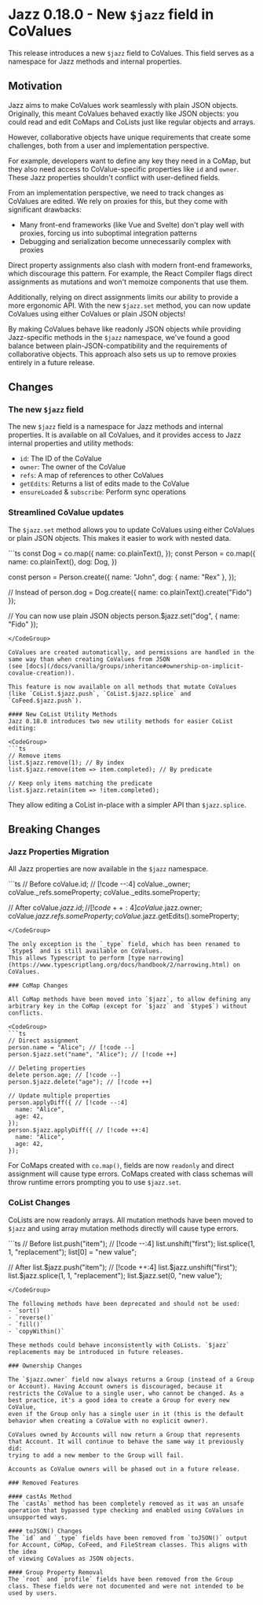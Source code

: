 
# Jazz 0.18.0 - New `$jazz` field in CoValues

This release introduces a new `$jazz` field to CoValues. This field serves as a namespace for Jazz methods and internal properties.

## Motivation

Jazz aims to make CoValues work seamlessly with plain JSON objects. Originally, this meant CoValues behaved exactly like
JSON objects: you could read and edit CoMaps and CoLists just like regular objects and arrays.

However, collaborative objects have unique requirements that create some challenges, both from a user and implementation perspective.

For example, developers want to define any key they need in a CoMap, but they also need access to CoValue-specific properties
like `id` and `owner`. These Jazz properties shouldn't conflict with user-defined fields.

From an implementation perspective, we need to track changes as CoValues are edited. We rely on proxies for this, but they
come with significant drawbacks:
- Many front-end frameworks (like Vue and Svelte) don't play well with proxies, forcing us into suboptimal integration patterns
- Debugging and serialization become unnecessarily complex with proxies

Direct property assignments also clash with modern front-end frameworks, which discourage this pattern. For example, the React Compiler
flags direct assignments as mutations and won't memoize components that use them.

Additionally, relying on direct assignments limits our ability to provide a more ergonomic API. With the new `$jazz.set` method,
you can now update CoValues using either CoValues or plain JSON objects!

By making CoValues behave like readonly JSON objects while providing Jazz-specific methods in the `$jazz` namespace, we've found a
good balance between plain-JSON-compatibility and the requirements of collaborative objects. This approach also sets us up
to remove proxies entirely in a future release.

## Changes

### The new `$jazz` field

The new `$jazz` field is a namespace for Jazz methods and internal properties. It is available on all CoValues, and it
provides access to Jazz internal properties and utility methods:
- `id`: The ID of the CoValue
- `owner`: The owner of the CoValue
- `refs`: A map of references to other CoValues
- `getEdits`: Returns a list of edits made to the CoValue
- `ensureLoaded` & `subscribe`: Perform sync operations

### Streamlined CoValue updates

The `$jazz.set` method allows you to update CoValues using either CoValues or plain JSON objects. This makes it easier to work with
nested data.

<CodeGroup>
```ts
const Dog = co.map({
  name: co.plainText(),
});
const Person = co.map({
  name: co.plainText(),
  dog: Dog,
})

const person = Person.create({
  name: "John",
  dog: { name: "Rex" },
});

// Instead of
person.dog = Dog.create({ name: co.plainText().create("Fido") });

// You can now use plain JSON objects
person.$jazz.set("dog", { name: "Fido" });
```
</CodeGroup>

CoValues are created automatically, and permissions are handled in the same way than when creating CoValues from JSON
(see [docs](/docs/vanilla/groups/inheritance#ownership-on-implicit-covalue-creation)).

This feature is now available on all methods that mutate CoValues (like `CoList.$jazz.push`, `CoList.$jazz.splice` and `CoFeed.$jazz.push`).

#### New CoList Utility Methods
Jazz 0.18.0 introduces two new utility methods for easier CoList editing:

<CodeGroup>
```ts
// Remove items
list.$jazz.remove(1); // By index
list.$jazz.remove(item => item.completed); // By predicate

// Keep only items matching the predicate
list.$jazz.retain(item => !item.completed);
```
</CodeGroup>

They allow editing a CoList in-place with a simpler API than `$jazz.splice`.

## Breaking Changes

### Jazz Properties Migration

All Jazz properties are now available in the `$jazz` namespace.

<CodeGroup>
```ts
// Before
coValue.id; // [!code --:4]
coValue._owner;
coValue._refs.someProperty;
coValue._edits.someProperty;

// After
coValue.$jazz.id; // [!code ++:4]
coValue.$jazz.owner;
coValue.$jazz.refs.someProperty;
coValue.$jazz.getEdits().someProperty;
```
</CodeGroup>

The only exception is the `_type` field, which has been renamed to `$type$` and is still available on CoValues.
This allows Typescript to perform [type narrowing](https://www.typescriptlang.org/docs/handbook/2/narrowing.html) on CoValues.

### CoMap Changes

All CoMap methods have been moved into `$jazz`, to allow defining any arbitrary key in the CoMap (except for `$jazz` and `$type$`) without conflicts.

<CodeGroup>
```ts
// Direct assignment
person.name = "Alice"; // [!code --]
person.$jazz.set("name", "Alice"); // [!code ++]

// Deleting properties
delete person.age; // [!code --]
person.$jazz.delete("age"); // [!code ++]

// Update multiple properties
person.applyDiff({ // [!code --:4]
  name: "Alice",
  age: 42,
});
person.$jazz.applyDiff({ // [!code ++:4]
  name: "Alice",
  age: 42,
});
```
</CodeGroup>

For CoMaps created with `co.map()`, fields are now `readonly` and direct assignment will cause type errors. CoMaps created with class schemas will throw
runtime errors prompting you to use `$jazz.set`.

### CoList Changes

CoLists are now readonly arrays. All mutation methods have been moved to `$jazz` and using array mutation methods directly will cause type errors.

<CodeGroup>
```ts
// Before
list.push("item"); // [!code --:4]
list.unshift("first");
list.splice(1, 1, "replacement");
list[0] = "new value";

// After
list.$jazz.push("item"); // [!code ++:4]
list.$jazz.unshift("first");
list.$jazz.splice(1, 1, "replacement");
list.$jazz.set(0, "new value");
```
</CodeGroup>

The following methods have been deprecated and should not be used:
- `sort()` 
- `reverse()` 
- `fill()` 
- `copyWithin()`

These methods could behave inconsistently with CoLists. `$jazz` replacements may be introduced in future releases.

### Ownership Changes

The `$jazz.owner` field now always returns a Group (instead of a Group or Account). Having Account owners is discouraged, because it
restricts the CoValue to a single user, who cannot be changed. As a best practice, it's a good idea to create a Group for every new CoValue,
even if the Group only has a single user in it (this is the default behavior when creating a CoValue with no explicit owner).

CoValues owned by Accounts will now return a Group that represents that Account. It will continue to behave the same way it previously did:
trying to add a new member to the Group will fail.

Accounts as CoValue owners will be phased out in a future release.

### Removed Features

#### castAs Method
The `castAs` method has been completely removed as it was an unsafe operation that bypassed type checking and enabled using CoValues in unsupported ways.

#### toJSON() Changes
The `id` and `_type` fields have been removed from `toJSON()` output for Account, CoMap, CoFeed, and FileStream classes. This aligns with the idea
of viewing CoValues as JSON objects.

#### Group Property Removal
The `root` and `profile` fields have been removed from the Group class. These fields were not documented and were not intended to be used by users.
